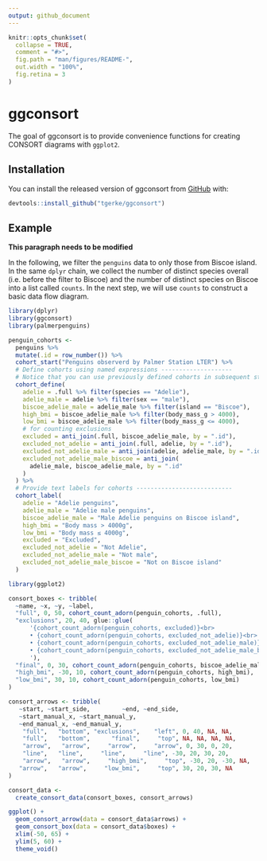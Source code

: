 ```yaml
---
output: github_document
---
```


<!-- README.md is generated from README.Rmd. Please edit that file -->

```r
knitr::opts_chunk$set(
  collapse = TRUE,
  comment = "#>",
  fig.path = "man/figures/README-",
  out.width = "100%",
  fig.retina = 3
)
```

# ggconsort

<!-- badges: start -->
<!-- badges: end -->

The goal of ggconsort is to provide convenience functions for creating CONSORT diagrams with `ggplot2`. 

## Installation

You can install the released version of ggconsort from [GitHub](https://github.com/tgerke/ggconsort) with:

``` r
devtools::install_github("tgerke/ggconsort")
```

## Example

**This paragraph needs to be modified**

In the following, we filter the `penguins` data to only those from Biscoe island. In the same `dplyr` chain, we collect the number of distinct species overall (i.e. before the filter to Biscoe) and the number of distinct species on Biscoe into a list called `counts`. In the next step, we will use `counts` to construct a basic data flow diagram.

```r
library(dplyr)
library(ggconsort)
library(palmerpenguins)

penguin_cohorts <- 
  penguins %>%
  mutate(.id = row_number()) %>%
  cohort_start("Penguins observerd by Palmer Station LTER") %>%
  # Define cohorts using named expressions --------------------
  # Notice that you can use previously defined cohorts in subsequent steps
  cohort_define(
    adelie = .full %>% filter(species == "Adelie"),
    adelie_male = adelie %>% filter(sex == "male"),
    biscoe_adelie_male = adelie_male %>% filter(island == "Biscoe"),
    high_bmi = biscoe_adelie_male %>% filter(body_mass_g > 4000),
    low_bmi = biscoe_adelie_male %>% filter(body_mass_g <= 4000),
    # for counting exclusions
    excluded = anti_join(.full, biscoe_adelie_male, by = ".id"),
    excluded_not_adelie = anti_join(.full, adelie, by = ".id"),
    excluded_not_adelie_male = anti_join(adelie, adelie_male, by = ".id"),
    excluded_not_adelie_male_biscoe = anti_join(
      adelie_male, biscoe_adelie_male, by = ".id"
    )
  ) %>%
  # Provide text labels for cohorts ---------------------------
  cohort_label(
    adelie = "Adelie penguins",
    adelie_male = "Adelie male penguins",
    biscoe_adelie_male = "Male Adelie penguins on Biscoe island",
    high_bmi = "Body mass > 4000g",
    low_bmi = "Body mass ≤ 4000g",
    excluded = "Excluded",
    excluded_not_adelie = "Not Adelie",
    excluded_not_adelie_male = "Not male",
    excluded_not_adelie_male_biscoe = "Not on Biscoe island"
  )
```

```r
library(ggplot2)

consort_boxes <- tribble(
  ~name, ~x, ~y, ~label, 
  "full", 0, 50, cohort_count_adorn(penguin_cohorts, .full),
  "exclusions", 20, 40, glue::glue(
      '{cohort_count_adorn(penguin_cohorts, excluded)}<br>
      • {cohort_count_adorn(penguin_cohorts, excluded_not_adelie)}<br>
      • {cohort_count_adorn(penguin_cohorts, excluded_not_adelie_male)}<br>
      • {cohort_count_adorn(penguin_cohorts, excluded_not_adelie_male_biscoe)}
      '), 
  "final", 0, 30, cohort_count_adorn(penguin_cohorts, biscoe_adelie_male),
  "high_bmi", -30, 10, cohort_count_adorn(penguin_cohorts, high_bmi),
  "low_bmi", 30, 10, cohort_count_adorn(penguin_cohorts, low_bmi)
)

consort_arrows <- tribble(
   ~start, ~start_side,         ~end, ~end_side, 
   ~start_manual_x, ~start_manual_y,
   ~end_manual_x, ~end_manual_y,
    "full",   "bottom", "exclusions",    "left", 0, 40, NA, NA,
    "full",   "bottom",      "final",     "top", NA, NA, NA, NA,
    "arrow",   "arrow",     "arrow",     "arrow", 0, 30, 0, 20,
    "line",   "line",     "line",     "line", -30, 20, 30, 20,
    "arrow",   "arrow",     "high_bmi",     "top", -30, 20, -30, NA,
   "arrow",   "arrow",     "low_bmi",     "top", 30, 20, 30, NA
)

consort_data <-  
  create_consort_data(consort_boxes, consort_arrows)

ggplot() + 
  geom_consort_arrow(data = consort_data$arrows) + 
  geom_consort_box(data = consort_data$boxes) + 
  xlim(-50, 65) + 
  ylim(5, 60) + 
  theme_void()
```
